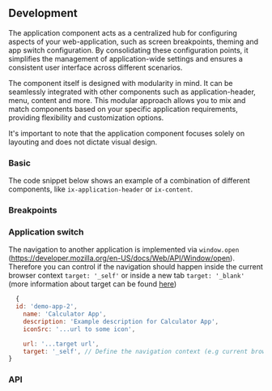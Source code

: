 

## Development

The application component acts as a centralized hub for configuring aspects of your web-application, such as screen breakpoints, theming and app switch configuration. By consolidating these configuration points, it simplifies the management of application-wide settings and ensures a consistent user interface across different scenarios.

The component itself is designed with modularity in mind. It can be seamlessly integrated with other components such as application-header, menu, content and more. This modular approach allows you to mix and match components based on your specific application requirements, providing flexibility and customization options.

It's important to note that the application component focuses solely on layouting and does not dictate visual design.

### Basic

The code snippet below shows an example of a combination of different components, like `ix-application-header` or `ix-content`.

<ApplicationPlayground height="30rem" />

### Breakpoints

<ApplicationBreakpointsPlayground height="30rem" />

### Application switch

The navigation to another application is implemented via `window.open` (https://developer.mozilla.org/en-US/docs/Web/API/Window/open). Therefore you can control if the navigation should happen inside the current browser context `target: '_self'` or inside a new tab `target: '_blank'` (more information about target can be found [here](https://developer.mozilla.org/en-US/docs/Web/HTML/Element/a#target))

```javascript
  {
  id: 'demo-app-2',
    name: 'Calculator App',
    description: 'Example description for Calculator App',
    iconSrc: '...url to some icon',

    url: '...target url',
    target: '_self', // Define the navigation context (e.g current browser context or new tab)
}
```

<ApplicationAppSwitchPlayground height="30rem" />

### API

<PropsApi />
